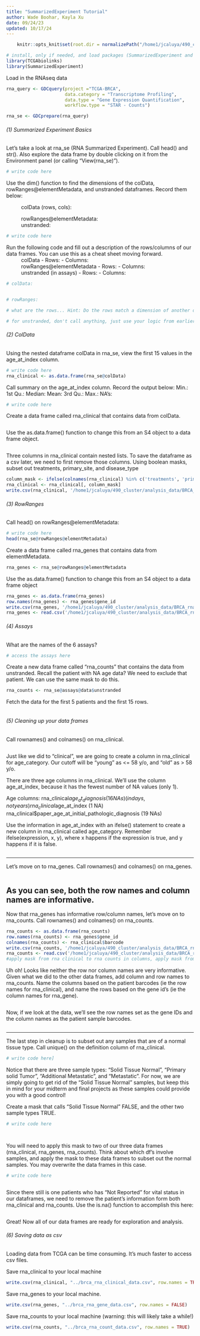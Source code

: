 ```yaml
---
title: "SummarizedExperiment Tutorial"
author: Wade Boohar, Kayla Xu
date: 09/24/23
updated: 10/17/24
---
```


```r
    knitr::opts_knit$set(root.dir = normalizePath("/home1/jcaluya/490_cluster/analysis_data")) 
```


```r
# install, only if needed, and load packages (SummarizedExperiment and TCGAbiolinks)
library(TCGAbiolinks)
library(SummarizedExperiment)
```

Load in the RNAseq data
```r
rna_query <- GDCquery(project ="TCGA-BRCA",
                      data.category = "Transcriptome Profiling",
                      data.type = "Gene Expression Quantification",
                      workflow.type = "STAR - Counts")

rna_se <- GDCprepare(rna_query)

```


###### (1) Summarized Experiment Basics

Let's take a look at rna_se (RNA Summarized Experiment). Call head() and str(). Also explore the data frame by double clicking on it from the Environment panel (or calling "View(rna_se)").

```r
# write code here

```

Use the dim() function to find the dimensions of the colData, rowRanges@elementMetadata, and unstranded dataframes. Record them below:

  ~ colData (rows, cols): 
  ~ rowRanges@elementMetadata: 
  ~ unstranded: 

```r
# write code here

```

Run the following code and fill out a description of the rows/columns of our data frames. You can use this as a cheat sheet moving forward.
  ~ colData
        - Rows: 
        - Columns: 
  ~ rowRanges@elementMetadata
        - Rows: 
        - Columns:
  ~ unstranded (in assays)
        - Rows: 
        - Columns: 
  
```r
# colData: 


# rowRanges:

# what are the rows... Hint: Do the rows match a dimension of another dataframe?

# for unstranded, don't call anything, just use your logic from earlier!
```

###### (2) ColData

Using the nested dataframe colData in rna_se, view the first 15 values in the age_at_index column.

```r
# write code here
rna_clinical <- as.data.frame(rna_se@colData)
```

Call summary on the age_at_index column. Record the output below:
    Min.: 
    1st Qu.: 
    Median: 
    Mean: 
    3rd Qu.: 
    Max.: 
    NA's: 
    
```r
# write code here

```

Create a data frame called rna_clinical that contains data from colData.

```r



```

Use the as.data.frame() function to change this from an S4 object to a data frame object.

```r



```

Three columns in rna_clinical contain nested lists. To save the dataframe as a csv later, we need to first remove those columns. Using boolean masks, subset out treatments, primary_site, and disease_type

```r
column_mask <- ifelse(colnames(rna_clinical) %in% c('treatments', 'primary_site', 'disease_type'), F, T)
rna_clinical <- rna_clinical[, column_mask]
write.csv(rna_clinical, '/home1/jcaluya/490_cluster/analysis_data/BRCA_rna_clinical.csv')


```


###### (3) RowRanges

Call head() on rowRanges@elementMetadata:

```r
# write code here
head(rna_se@rowRanges@elementMetadata)

```

Create a data frame called rna_genes that contains data from elementMetadata.

```r
rna_genes <- rna_se@rowRanges@elementMetadata

```

Use the as.data.frame() function to change this from an S4 object to a data frame object

```r
rna_genes <- as.data.frame(rna_genes)
row.names(rna_genes) <- rna_genes$gene_id
write.csv(rna_genes, '/home1/jcaluya/490_cluster/analysis_data/BRCA_rna_genes.csv')
rna_genes <- read.csv('/home1/jcaluya/490_cluster/analysis_data/BRCA_rna_genes.csv')
```

###### (4) Assays

What are the names of the 6 assays?

```r
# access the assays here


```

Create a new data frame called "rna_counts" that contains the data from unstranded. Recall the patient with NA age data? We need to exclude that patient. We can use the same mask to do this.

```r
rna_counts <- rna_se@assays@data$unstranded

```

Fetch the data for the first 5 patients and the first 15 rows.

```r

```


###### (5) Cleaning up your data frames

Call rownames() and colnames() on rna_clinical.

```r


```

Just like we did to "clinical", we are going to create a column in rna_clinical for age_category. Our cutoff will be "young" as <= 58 y/o, and "old" as > 58 y/o.

There are three age columns in rna_clinical. We'll use the column age_at_index, because it has the fewest number of NA values (only 1).

Age columns:
  rna_clinical$age_at_diagnosis (16 NAs) (in days, not years)
  rna_clinical$age_at_index (1 NA) 
  rna_clinical$paper_age_at_initial_pathologic_diagnosis (19 NAs)
  

Use the information in age_at_index with an ifelse() statement to create a new column in rna_clinical called age_category. Remember ifelse(expression, x, y), where x happens if the expression is true, and y happens if it is false.

```r



```

----

Let's move on to rna_genes. Call rownames() and colnames() on rna_genes.

```r



```

As you can see, both the row names and column names are informative.
----

Now that rna_genes has informative row/column names, let's move on to rna_counts. Call rownames() and colnames() on rna_counts.

```r
rna_counts <- as.data.frame(rna_counts)
row.names(rna_counts) <- rna_genes$gene_id
colnames(rna_counts) <- rna_clinical$barcode
write.csv(rna_counts, '/home1/jcaluya/490_cluster/analysis_data/BRCA_rna_counts.csv')
rna_counts <- read.csv('/home1/jcaluya/490_cluster/analysis_data/BRCA_rna_counts.csv')
#apply mask from rna clinical to rna counts in columns, apply mask from rna genes to rna counts in rows
```

Uh oh! Looks like neither the row nor column names are very informative. Given what we did to the other data frames, add column and row names to rna_counts. Name the columns based on the patient barcodes (ie the row names for rna_clinical), and name the rows based on the gene id's (ie the column names for rna_gene).

```r



```

Now, if we look at the data, we'll see the row names set as the gene IDs and the column names as the patient sample barcodes.
```r

```

----

The last step in cleanup is to subset out any samples that are of a normal tissue type. Call unique() on the definition column of rna_clinical.

```r
# write code here]


```

Notice that there are three sample types: "Solid Tissue Normal", "Primary solid Tumor", "Additional Metastatic", and "Metastatic". For now, we are simply going to get rid of the "Solid Tissue Normal" samples, but keep this in mind for your midterm and final projects as these samples could provide you with a good control!

Create a mask that calls "Solid Tissue Normal" FALSE, and the other two sample types TRUE.

```r
# write code here




```

You will need to apply this mask to two of our three data frames (rna_clinical, rna_genes, rna_counts). Think about which df's involve samples, and apply the mask to these data frames to subset out the normal samples. You may overwrite the data frames in this case.

```r
# write code here



```

  
Since there still is one patients who has "Not Reported" for vital status in our dataframes, we need to remove the patient's information form both rna_clinical and rna_counts. Use the is.na() function to accomplish this here:

```r
 

```

Great! Now all of our data frames are ready for exploration and analysis.

  
###### (6) Saving data as csv

Loading data from TCGA can be time consuming. It's much faster to access csv files.

Save rna_clinical to your local machine

```r
write.csv(rna_clinical, "../brca_rna_clinical_data.csv", row.names = TRUE)
```


Save rna_genes to your local machine.

```r
write.csv(rna_genes, "../brca_rna_gene_data.csv", row.names = FALSE)
```


Save rna_counts to your local machine (warning: this will likely take a while!)

```r
write.csv(rna_counts, "../brca_rna_count_data.csv", row.names = TRUE)
```
